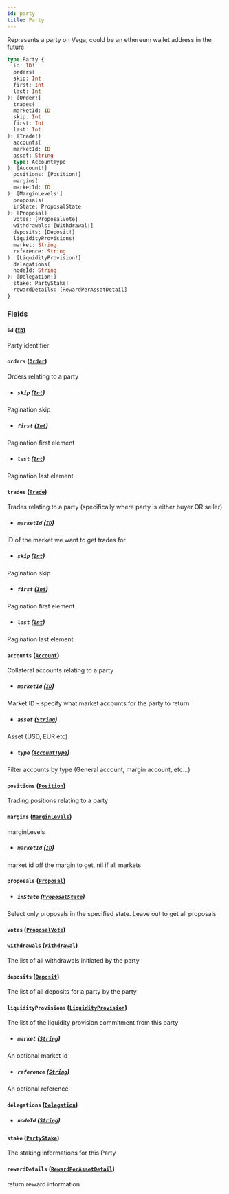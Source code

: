 ```yaml
---
id: party
title: Party
---
```



Represents a party on Vega, could be an ethereum wallet address in the future

```graphql
type Party {
  id: ID!
  orders(
  skip: Int
  first: Int
  last: Int
): [Order!]
  trades(
  marketId: ID
  skip: Int
  first: Int
  last: Int
): [Trade!]
  accounts(
  marketId: ID
  asset: String
  type: AccountType
): [Account!]
  positions: [Position!]
  margins(
  marketId: ID
): [MarginLevels!]
  proposals(
  inState: ProposalState
): [Proposal]
  votes: [ProposalVote]
  withdrawals: [Withdrawal!]
  deposits: [Deposit!]
  liquidityProvisions(
  market: String
  reference: String
): [LiquidityProvision!]
  delegations(
  nodeId: String
): [Delegation!]
  stake: PartyStake!
  rewardDetails: [RewardPerAssetDetail]
}
```


### Fields

#### `id` ([`ID`](/docs/mainnet/graphql/scalars/id))

Party identifier


#### `orders` ([`Order`](/docs/mainnet/graphql/objects/order))

Orders relating to a party
- ##### `skip` ([`Int`](/docs/mainnet/graphql/scalars/int))

Pagination skip


- ##### `first` ([`Int`](/docs/mainnet/graphql/scalars/int))

Pagination first element


- ##### `last` ([`Int`](/docs/mainnet/graphql/scalars/int))

Pagination last element


#### `trades` ([`Trade`](/docs/mainnet/graphql/objects/trade))

Trades relating to a party (specifically where party is either buyer OR seller)
- ##### `marketId` ([`ID`](/docs/mainnet/graphql/scalars/id))

ID of the market we want to get trades for


- ##### `skip` ([`Int`](/docs/mainnet/graphql/scalars/int))

Pagination skip


- ##### `first` ([`Int`](/docs/mainnet/graphql/scalars/int))

Pagination first element


- ##### `last` ([`Int`](/docs/mainnet/graphql/scalars/int))

Pagination last element


#### `accounts` ([`Account`](/docs/mainnet/graphql/objects/account))

Collateral accounts relating to a party
- ##### `marketId` ([`ID`](/docs/mainnet/graphql/scalars/id))

Market ID - specify what market accounts for the party to return


- ##### `asset` ([`String`](/docs/mainnet/graphql/scalars/string))

Asset (USD, EUR etc)


- ##### `type` ([`AccountType`](/docs/mainnet/graphql/enums/account-type))

Filter accounts by type (General account, margin account, etc...)


#### `positions` ([`Position`](/docs/mainnet/graphql/objects/position))

Trading positions relating to a party


#### `margins` ([`MarginLevels`](/docs/mainnet/graphql/objects/margin-levels))

marginLevels
- ##### `marketId` ([`ID`](/docs/mainnet/graphql/scalars/id))

market id off the margin to get, nil if all markets


#### `proposals` ([`Proposal`](/docs/mainnet/graphql/objects/proposal))


- ##### `inState` ([`ProposalState`](/docs/mainnet/graphql/enums/proposal-state))

Select only proposals in the specified state. Leave out to get all proposals


#### `votes` ([`ProposalVote`](/docs/mainnet/graphql/objects/proposal-vote))




#### `withdrawals` ([`Withdrawal`](/docs/mainnet/graphql/objects/withdrawal))

The list of all withdrawals initiated by the party


#### `deposits` ([`Deposit`](/docs/mainnet/graphql/objects/deposit))

The list of all deposits for a party by the party


#### `liquidityProvisions` ([`LiquidityProvision`](/docs/mainnet/graphql/objects/liquidity-provision))

The list of the liquidity provision commitment from this party
- ##### `market` ([`String`](/docs/mainnet/graphql/scalars/string))

An optional market id


- ##### `reference` ([`String`](/docs/mainnet/graphql/scalars/string))

An optional reference


#### `delegations` ([`Delegation`](/docs/mainnet/graphql/objects/delegation))


- ##### `nodeId` ([`String`](/docs/mainnet/graphql/scalars/string))




#### `stake` ([`PartyStake`](/docs/mainnet/graphql/objects/party-stake))

The staking informations for this Party


#### `rewardDetails` ([`RewardPerAssetDetail`](/docs/mainnet/graphql/objects/reward-per-asset-detail))

return reward information




